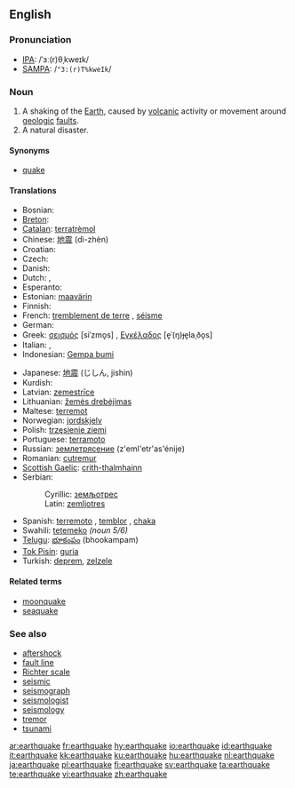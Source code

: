 ==English==
{{wikipedia}}

===Pronunciation===
* [[IPA]]: /ˈɜː(r)θˌkweɪk/
* [[SAMPA]]: /<tt>"3:(r)T%kweIk</tt>/

===Noun===
{{en-noun}}

# A shaking of the [[Earth]], caused by [[volcanic]] activity or movement around [[geologic]] [[fault]]s.
# A natural disaster.

====Synonyms====
* [[quake]]

====Translations====
{{top}}
* Bosnian: {{t-|bs|zemljotres|m}}
* [[Breton]]: {{t+|br|kren-douar|m|xs=Breton}}
* [[Catalan]]: [[terratrèmol]] {{m}}
* Chinese: [[地震]] (dì-zhèn)
* Croatian: {{t+|hr|potres|m}}
* Czech: {{t+|cs|zemětřesení|n}}
* Danish: {{t|da|jordskælv|n}}
* Dutch: {{t+|nl|aardbeving|f}}, {{t+|nl|aardschok|m}}
* Esperanto: {{t-|eo|tertremo|xs=Esperanto}}
* Estonian: [[maavärin]]
* Finnish: {{t-|fi|maanjäristys}}
* French: [[tremblement de terre]] {{m}}, [[séisme]] {{m}}
* German: {{t+|de|Erdbeben|n}}
* Greek: [[σεισμός]] [siˈzmo̞s] {{m}}, [[Εγκέλαδος]] [e̞ˈ(ŋ)ɟe̞laˌðo̞s] {{m}}
* Italian: {{t+|it|terremoto|m}}, {{t-|it|sisma|m}}
* Indonesian: [[Gempa bumi]]
{{mid}}
* Japanese: [[地震]] (じしん, jishin)
* Kurdish: {{KUchar|[[بوومه‌له‌رزه‌]]}}
* Latvian: [[zemestrīce]] {{f}}
* Lithuanian: [[žemės drebėjimas]] {{m}}
* Maltese: [[terremot]] {{m}}
* Norwegian: [[jordskjelv]] {{n}}
* Polish: [[trzęsienie ziemi]] {{n}}
* Portuguese: [[terramoto]] {{m}}
* Russian: [[землетрясение]] (z'eml'etr'as'énije) {{n}}
* Romanian: [[cutremur]] {{n}}
* [[Scottish Gaelic]]: [[crith-thalmhainn]] {{f}}
* Serbian:
*: Cyrillic: [[земљотрес#Serbian|земљотрес]] {{m}}
*: Latin: [[zemljotres#Serbian|zemljotres]] {{m}}
* Spanish: [[terremoto]] {{m}}, [[temblor]] {{m}}, [[chaka]] {{f}}
* Swahili: [[tetemeko]]  ''(noun 5/6)''
* [[Telugu]]: [[భూకంపం]] (bhookampam)
* [[Tok Pisin]]: [[guria]]
* Turkish: [[deprem]], [[zelzele]]
{{bottom}}

====Related terms====
* [[moonquake]]
* [[seaquake]]

===See also===
* [[aftershock]]<!-- or is it hyphenated or two words? -->
* [[fault line]]
* [[Richter scale]]
* [[seismic]]
* [[seismograph]]
* [[seismologist]]
* [[seismology]]
* [[tremor]]
* [[tsunami]]

[[ar:earthquake]]
[[fr:earthquake]]
[[hy:earthquake]]
[[io:earthquake]]
[[id:earthquake]]
[[it:earthquake]]
[[kk:earthquake]]
[[ku:earthquake]]
[[hu:earthquake]]
[[nl:earthquake]]
[[ja:earthquake]]
[[pl:earthquake]]
[[fi:earthquake]]
[[sv:earthquake]]
[[ta:earthquake]]
[[te:earthquake]]
[[vi:earthquake]]
[[zh:earthquake]]